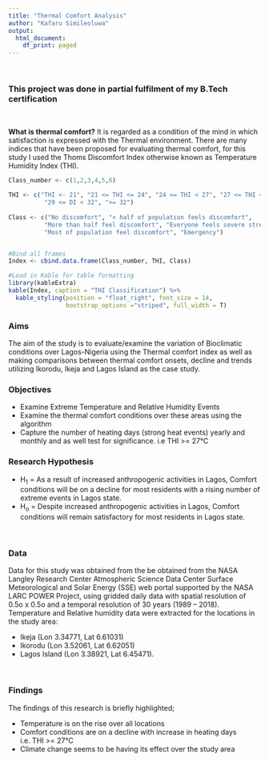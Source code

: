 ---
title: "Thermal Comfort Analysis"
author: "Kafaru Simileoluwa"
output:
  html_document:
    df_print: paged
---

<br>

### **This project was done in partial fulfilment of my B.Tech certification**


<br>

**What is thermal comfort?** 
  It is regarded as a condition of the mind in which satisfaction is expressed with the Thermal environment. 
  There are many indices that have been proposed for evaluating thermal comfort, for this study I used the Thoms Discomfort Index otherwise known as Temperature Humidity Index (THI). 

```{r THI Index Table, tidy=TRUE}
Class_number <- c(1,2,3,4,5,6)

THI <- c("THI <- 21", "21 <= THI <= 24", "24 <= THI < 27", "27 <= THI < 29",
          "29 <= DI < 32", ">= 32")
          
Class <- c("No discomfort", "< half of population feels discomfort",
          "More than half feel discomfort", "Everyone feels severe stress", 
          "Most of population feel discomfort", "Emergency")


#Bind all frames
Index <- cbind.data.frame(Class_number, THI, Class)

#Load in Kable for table formatting
library(kableExtra)
kable(Index, caption = "THI Classification") %>% 
  kable_styling(position = "float_right", font_size = 14, 
                bootstrap_options ="striped", full_width = T)
```


  
### **Aims** 
The aim of the study is to evaluate/examine the variation of Bioclimatic conditions over Lagos-Nigeria using the Thermal comfort index as well as making comparisons between thermal comfort onsets, decline and trends utilizing Ikorodu, Ikeja and Lagos Island as the case study. 

### **Objectives**
- Examine Extreme Temperature and Relative Humidity Events
-	Examine the thermal comfort conditions over these areas using the algorithm 
- Capture the number of heating days (strong heat events) yearly and monthly and as well test for significance. i.e THI >= 27℃


### **Research Hypothesis**
- H~1~ = As a result of increased anthropogenic activities in Lagos, Comfort conditions will be on a decline for most residents with a rising number of extreme events in Lagos state.
- H~o~ = Despite increased anthropogenic activities in Lagos, Comfort conditions will remain satisfactory for most residents in Lagos state.


<br>



### **Data**
  Data for this study was obtained from the be obtained from the NASA Langley Research Center Atmospheric Science Data Center Surface Meteorological and Solar Energy (SSE) web portal supported by the NASA LARC POWER Project, using gridded daily data with spatial resolution of 0.5o x 0.5o and a temporal resolution of 30 years (1989 – 2018). 
Temperature and Relative humidity data were extracted for the locations in the study area:


- Ikeja (Lon 3.34771, Lat 6.61031)
- Ikorodu (Lon 3.52061, Lat 6.62051)
- Lagos Island (Lon 3.38921, Lat 6.45471). 


<br>

### **Findings**
The findings of this research is briefly highlighted;

- Temperature is on the rise over all locations
- Comfort conditions are on a decline with increase in heating days i.e. THI >= 27°C
- Climate change seems to be having its effect over the study area



